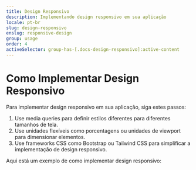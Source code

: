 ```yaml
---
title: Design Responsivo
description: Implementando design responsivo em sua aplicação
locale: pt-br
slug: design-responsivo
enslug: responsive-design
group: usage
order: 4
activeSelector: group-has-[.docs-design-responsivo]:active-content
---
```


# Como Implementar Design Responsivo

Para implementar design responsivo em sua aplicação, siga estes passos:

1. Use media queries para definir estilos diferentes para diferentes tamanhos de tela.
2. Use unidades flexíveis como porcentagens ou unidades de viewport para dimensionar elementos.
3. Use frameworks CSS como Bootstrap ou Tailwind CSS para simplificar a implementação de design responsivo.

Aqui está um exemplo de como implementar design responsivo:
